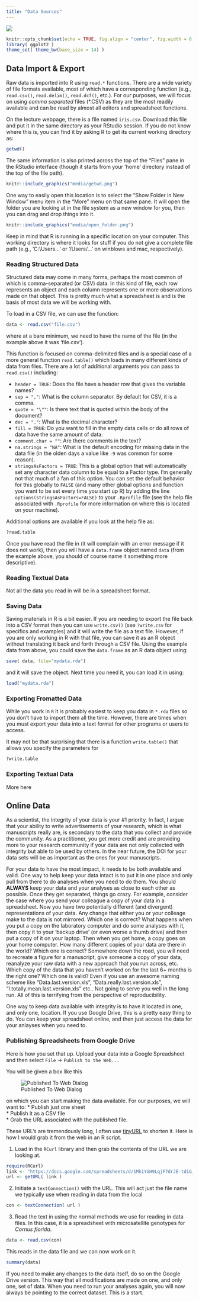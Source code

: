 ```yaml
---
title: "Data Sources"
---
```


<div class="chapter_image"><img src="./media/RRC1_Buoy.jpg"></div>

```r
knitr::opts_chunk$set(echo = TRUE, fig.align = "center", fig.width = 6, fig.height=5, warning=FALSE, message=FALSE)
library( ggplot2 )
theme_set( theme_bw(base_size = 14) )
```




## Data Import & Export

Raw data is imported into R using `read.*` functions.  There are a wide variety of file formats available, most of which have a corresponding function (e.g., `read.csv()`, `read.delim()`, `read.dcf()`, etc.).  For our purposes, we will focus on using *comma separated* files (*.CSV) as they are the most readily available and can be read by almost all editors and spreadsheet functions.   

On the lecture webpage, there is a file named `iris.csv`.  Download this file and put it in the same directory as your RStudio session.  If you do not know where this is, you can find it by asking R to get its current working directory as: 

```r
getwd()
```

The same information is also printed across the top of the "Files" pane in the RStudio interface (though it starts from your 'home' directory instead of the top of the file path).

```r
knitr::include_graphics("media/getwd.png")
```

One way to easily open this location is to select the "Show Folder in New Window" menu item in the "More" menu on that same pane.  It will open the folder you are looking at in the file system as a new window for you, then you can drag and drop things into it.

```r
knitr::include_graphics("media/open_folder.png")
```

Keep in mind that R is running in a specific location on your computer.  This working directory is where it looks for stuff if you do not give a complete file path (e.g., 'C:\\Users\...' or '/Users/...' on winblows and mac, respectively).  

### Reading Structured Data

Structured data may come in many forms, perhaps the most common of which is comma-separated (or CSV) data.  In this kind of file, each row represents an object and each column represents one or more observations made on that object.  This is pretty much what a spreadsheet is and is the basis of most data we will be working with.  

To load in a CSV file, we can use the function:

```r
data <- read.csv("file.csv")
```

where at a bare minimum, we need to have the name of the file (in the example above it was 'file.csv').  

This function is focused on comma-delimited files and is a special case of a more general function `read.table()` which loads in many different kinds of data from files. There are a lot of additional arguments you can pass to `read.csv()` including:  

- `header = TRUE`: Does the file have a header row that gives the variable names?  
- `sep = ","`:   What is the column separator.  By default for CSV, it is a comma.  
- `quote = "\""`:  Is there text that is quoted within the body of the document?  
- `dec = "."`: What is the decimal character?  
- `fill = TRUE`: Do you want to fill in the empty data cells or do all rows of data have the same amount of data.  
- `comment.char = ""`:  Are there comments in the text?  
- `na.strings = "NA"`: What is the default encoding for missing data in the data file (in the olden days a value like `-9` was common for some reason).  
- `stringsAsFactors = TRUE`: This is a global option that will automatically set any character data column to be equal to a Factor type. I'm generally not that much of a fan of this option.  You can set the default behavior for this globally to `FALSE` (and many other global options and function you want to be set every time you start up R) by adding the line `options(stringsAsFactors=FALSE)` to your `.Rprofile` file (see the help file associated with `.Rprofile` for more information on where this is located on your machine).  

Additional options are available if you look at the help file as:

```r
?read.table
```

Once you have read the file in (it will complain with an error message if it does not work), then you will have a `data.frame` object named `data` (from the example above, you should of course name it something more descriptive).

### Reading Textual Data

Not all the data you read in will be in a spreadsheet format.  <!-- TODO: Add text data -->




### Saving Data

Saving materials in R is a bit easier.  If you are needing to export the file back into a CSV format then you can use `write.csv()` (see `?write.csv` for specifics and examples) and it will write the file as a text file.  However, if you are only working in R with that file, you can save it as an R object without translating it back and forth through a CSV file.  Using the example data from above, you could save the `data.frame` as an R data object using:

```r
save( data, file="mydata.rda")
```

and it will save the object.  Next time you need it, you can load it in using:

```r
load("mydata.rda")
```

### Exporting Fromatted Data

While you work in `R` it is probably easiest to keep you data in `*.rda` files so you don't have to import them all the time.  However, there are times when you must export your data into a text format for other programs or users to access.  

It may not be that surprising that there is a function `write.table()` that allows you specify the parameters for 

```r
?write.table
```


### Exporting Textual Data

More here <!-- TODO: More here -->


## Online Data

As a scientist, the integrity of your data is your #1 priority.  In fact, I argue that your ability to write advertisements of your research, which is what manuscripts really are, is secondary to the data that you collect and provide the community.  As a practitioner, you get more credit and are providing more to your research community if your data are not only collected with integrity but able to be used by others.  In the near future, the DOI for your data sets will be as important as the ones for your manuscripts.

For your data to have the most impact, it needs to be both available and valid.  One way to help keep your data intact is to put it in one place and only pull from there to do analyses when you need to do them.  You should <b>ALWAYS</b> keep your data and your analyses as close to each other as possible.  Once they get separated, things go crazy.  For example, consider the case where you send your colleague a copy of your data in a spreadsheet.  Now you have two potentially different (and divergent) representations of your data.  Any change that either you or your colleage make to the data is not mirrored.  Which one is correct?  What happens when you put a copy on the laboratory computer and do some analyses with it, then copy it to your 'backup drive' (or even worse a thumb drive) and then put a copy of it on your laptop.  Then when you get home, a copy goes on your home computer.  How many different copies of your data are there in the world?  Which one is correct?  Somewhere down the road, you will need to recreate a figure for a manuscript, give someone a copy of your data, reanalyze your raw data with a new approach that you run across, etc.  Which copy of the data that you haven't worked on for the last 6+ months is the right one?  Which one is valid?  Even if you use an awesome naming scheme like "Data.last.version.xls", "Data.really.last.version.xls", "I.totally.mean.last.version.xls" etc..  Not going to serve you well in the long run.  All of this is terrifying from the perspective of reproducibility.

One way to keep data available with integrity is to have it located in one, and only one, location.  If you use Google Drive, this is a pretty easy thing to do.  You can keep your spreadsheet online, and then just access the data for your anlayses when you need to.

### Publishing Spreadsheets from Google Drive

Here is how you set that up.  Upload your data into a Google Spreadsheet and then select `File` &rightarrow; `Publish to the Web...`

You will be given a box like this

![Published To Web Dialog](./media/publish_spreadsheet.png)

on which you can start making the data available.  For our purposes, we will want to:
* Publish just one sheet  
* Publish it as a CSV file   
* Grab the URL associated with the published file.

These URL's are tremendously long, I often use [tinyURL](http://tinyurl.com) to shorten it.  Here is how I would grab it from the web in an R script.

1. Load in the `RCurl` library and then grab the contents of the URL we are looking at.
```r
require(RCurl)
link <- "https://docs.google.com/spreadsheets/d/1Mk1YGH9LqjF7drJE-td1G_JkdADOU0eMlrP01WFBT8s/pub?gid=0&single=true&output=csv"
url <- getURL( link )
```   

2. Initiate a `textConnection()` with the URL.  This will act just the file name we typically use when reading in data from the local
```r
con <- textConnection( url )
```

3. Read the text in using the normal methods we use for reading in data files.  In this case, it is a spreadsheet with microsatellite genotypes for *Cornus florida*.
```r
data <- read.csv(con)
```

This reads in the data file and we can now work on it.

```r
summary(data)
```

If you need to make any changes to the data itself, do so on the Google Drive version.  This way that all modifications are made on one, and only one, set of data.  When you need to run your analyses again, you will now always be pointing to the correct dataset.  This is a start.

